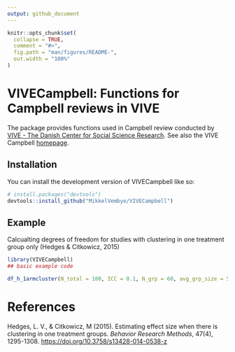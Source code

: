 ```yaml
---
output: github_document
---
```


<!-- README.md is generated from README.Rmd. Please edit that file -->

```r
knitr::opts_chunk$set(
  collapse = TRUE,
  comment = "#>",
  fig.path = "man/figures/README-",
  out.width = "100%"
)
```

# VIVECampbell:  Functions for Campbell reviews in VIVE

<!-- badges: start -->
<!-- badges: end -->

The package provides functions used in Campbell review conducted by [VIVE - The Danish Center for Social Science Research](https://www.vive.dk/en/). See also the VIVE Campbell [homepage](https://www.vive.dk/da/centre-og-netvaerk/campbell/).

## Installation

You can install the development version of VIVECampbell like so:

``` r

# install.packages("devtools")
devtools::install_github("MikkelVembye/VIVECampbell")

```

## Example

Calcualting degrees of freedom for studies with clustering in one treatment group only (Hedges & Citkowicz, 2015)

```r
library(VIVECampbell)
## basic example code

df_h_1armcluster(N_total = 100, ICC = 0.1, N_grp = 60, avg_grp_size = 5)
```

# References

Hedges, L. V., & Citkowicz, M (2015). Estimating effect size when there is clustering in one treatment groups. *Behavior Research Methods*, 47(4), 1295-1308. <https://doi.org/10.3758/s13428-014-0538-z>
